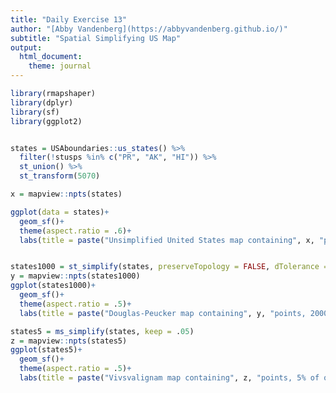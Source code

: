 ```yaml
---
title: "Daily Exercise 13"
author: "[Abby Vandenberg](https://abbyvandenberg.github.io/)"
subtitle: "Spatial Simplifying US Map"
output:
  html_document:
    theme: journal
---
```

```r
library(rmapshaper)
library(dplyr)
library(sf)
library(ggplot2)


states = USAboundaries::us_states() %>%
  filter(!stusps %in% c("PR", "AK", "HI")) %>% 
  st_union() %>% 
  st_transform(5070) 

x = mapview::npts(states)

ggplot(data = states)+
  geom_sf()+
  theme(aspect.ratio = .6)+
  labs(title = paste("Unsimplified United States map containing", x, "points."))



```
```r
states1000 = st_simplify(states, preserveTopology = FALSE, dTolerance = 20000) 
y = mapview::npts(states1000) 
ggplot(states1000)+
  geom_sf()+
  theme(aspect.ratio = .5)+
  labs(title = paste("Douglas-Peucker map containing", y, "points, 20000 tolerance."))

```

```r
states5 = ms_simplify(states, keep = .05) 
z = mapview::npts(states5)
ggplot(states5)+
  geom_sf()+
  theme(aspect.ratio = .5)+
  labs(title = paste("Vivsvalignam map containing", z, "points, 5% of original."))




```



  
